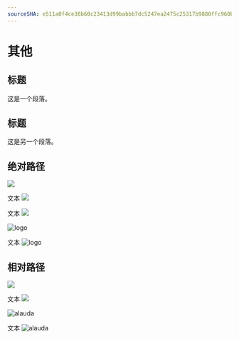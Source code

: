 ```yaml
---
sourceSHA: e511a0f4ce38b60c23413d99babbb7dc5247ea2475c25317b9880ffc960bd467
---
```


# 其他

## 标题

这是一个段落。

## 标题

这是另一个段落。

## 绝对路径

![](/zh/logo.svg)

文本 ![](/logo.svg)

文本 ![](./assets/en/logo.svg)

<img src="/logo.svg" alt="logo" />

文本 <img src="/logo.svg" alt="logo" />

## 相对路径

![](./assets/alauda.svg)

文本 ![](./assets/alauda.svg)

<img src="./assets/alauda.svg" alt="alauda" />

文本 <img src="./assets/alauda.svg" alt="alauda" />
